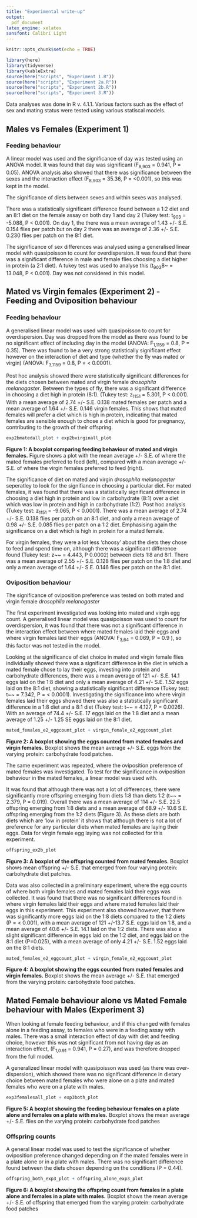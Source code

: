 ```yaml
---
title: "Experimental write-up"
output:
  pdf_document
latex_engine: xelatex
sansfont: Calibri Light
---
```



```r
knitr::opts_chunk$set(echo = TRUE)
```


```r
library(here)
library(tidyverse)
library(kableExtra)
source(here("scripts", "Experiment 1.R"))
source(here("scripts", "Experiment 2a.R"))
source(here("scripts", "Experiment 2b.R"))
source(here("scripts", "Experiment 3.R"))
```


Data analyses was done in R v. 4.1.1. Various factors such as the effect of sex and mating status were tested using various statiscal models. 


## Males vs Females (Experiment 1) 

### Feeding behaviour 

A linear model was used and the significance of day was tested using an ANOVA model. It was found that day was significant (F~8,903~ = 0.941, P = 0.05). ANOVA analysis also showed that there was significance between the sexes and the interaction effect (F~8,903~ = 35.36, P = <0.001), so this was kept in the model. 

The significance of diets between sexes and within sexes was analysed.

There was a statistically significant difference found between a 1:2 diet and an 8:1 diet on the female assay on both day 1 and day 2 (Tukey test: t~903~ = -5.088, P < 0.001). On day 1, the there was a mean average of 1.43 +/- S.E. 0.154 flies per patch but on day 2 there was an average of 2.36 +/- S.E. 0.230 flies per patch on the 8:1 diet. 

The significance of sex differences was analysed using a generalised linear model with quasipoisson to count for overdispersion. It was found that there was a significant difference in male and female flies choosing a diet higher in protein (a 2:1 diet). A tukey test was used to analyse this (t~903~8~ = 13.048, P < 0.001). Day was not considered in this model. 

## Mated vs Virgin females (Experiment 2) - Feeding and Oviposition behaviour

### Feeding behaviour 

A generalised linear model was used with quasipoisson to count for overdispersion. Day was dropped from the model as there was found to be no significant effect of including day in the model  (ANOVA: F~1,1159~ = 0.8, P = 0.35). There was found to be a very strong statistically significant effect however on the interaction of diet and type (whether the fly was mated or virgin) (ANOVA: F~3,1159~ = 0.8, P = < 0.0001).

Post hoc analysis showed there were statistically significant differences for the diets chosen between mated and virgin female *drosophila melanogaster*. Between the types of fly, there was a significant difference in choosing a diet high in protein (8:1). (Tukey test: z~1151~ = 5.301, P < 0.001). With a mean average of 2.74 +/- S.E. 0.138 mated females per patch and a mean average of 1.64 +/- S.E. 0.146 virgin females. This shows that mated females will prefer a diet which is high in protein, indicating that mated females are sensible enough to chose a diet which is good for pregnancy, contributing to the growth of their offspring. 

```r
exp2bmatedall_plot + exp2bvirginall_plot
```
**__Figure 1: A boxplot comparing feeding behaviour of mated and virgin females.__** Figure shows a plot with the mean average +/- S.E. of where the mated females preferred to feed (left), compared with a mean average +/- S.E. of where the virgin females preferred to feed (right). 


The significance of diet on mated and virgin *drosophila melanogaster* seperatley to look for the signifiance in choosing a particular diet. For mated females, it was found that there was a statistically significant difference in choosing a diet high in protein and low in carbohydrate (8:1) over a diet which was low in protein and high in carbohydrate (1:2). Post hoc analysis (Tukey test: z~1151~ = -9.065, P < 0.0001). There was a mean average of 2.74 +/- S.E. 0.138 flies per patch on an 8:1 diet, and only a mean average of 0.98 +/- S.E. 0.085 flies per patch on a 1:2 diet. Emphasising again the significance on a diet which is high in protein for a mated female. 

For virgin females, they were a lot less 'choosy' about the diets they chose to feed and spend time on, although there was a significant difference found (Tukey test: z~~ = 4.443, P  0.0002) between diets 1:8 and 8:1. There was a mean average of 2.55 +/- S.E. 0.128 flies per patch on the 1:8 diet and only a mean average of 1.64 +/- S.E. 0.146 flies per patch on the 8:1 diet. 

### Oviposition behaviour 

The significance of oviposition preference was tested on both mated and virgin female *drosophila melanogaster* 

The first experiment investigated was looking into mated and virgin egg count. A generalised linear model was quasipoisson was used to count for overdispersion, it was found that there was not a significant difference in the interaction effect between where mated females laid their eggs and where virgin females laid their eggs (ANOVA: F~3,64~ = 0.069, P = 0.9 ), so this factor was not tested in the model. 

Looking at the significance of diet choice in mated and virgin female flies individually showed there was a significant difference in the diet in which a mated female chose to lay their eggs, investing into protein and carbohydrate differences, there was a mean average of 121 +/- S.E. 14.1 eggs laid on the 1:8 diet and only a mean average of 4.21 +/- S.E. 1.52 eggs laid on the 8:1 diet, showing a statistically significant difference (Tukey test: t~~ = 7.342, P = < 0.0001). 
Investigating the significance into where virgin females laid their eggs showed there was also a statistically significant difference in a 1:8 diet and a 8:1 diet (Tukey test: t~~ = 4.127, P = 0.0026). With an average of 74.4 +/- S.E. 17 eggs laid on the 1:8 diet and a mean average of 1.25 +/- 1.25 SE eggs laid on the 8:1 diet. 

```r
mated_females_e2_eggcount_plot + virgin_female_e2_eggcount_plot
```
**Figure 2: A boxplot showing the eggs counted from mated females and virgin females.** Boxplot shows the mean average +/- S.E. eggs from the varying protein: carbohydrate food patches.


The same experiment was repeated, where the oviposition preference of mated females was investigated. To test for the significance in oviposition behaviour in the mated females, a linear model was used with.

It was found that although there was not a lot of differences, there were significantly more offspring emerging from diets 1:8 than diets 1:2 (t~~ = 2.379, P = 0.019). Overall there was a mean average of 114 +/- S.E. 22.5 offspring emerging from 1:8 diets and a mean average of 68.9 +/- 10.6 S.E. offspring emerging from the 1:2 diets (Figure 3). 
As these diets are both diets which are 'low in protein' it shows that although there is not a lot of preference for any particular diets when mated females are laying their eggs.
Data for virgin female egg laying was not collected for this experiment. 

```r
offspring_ex2b_plot
```
**Figure 3: A boxplot of the offspring counted from mated females.** Boxplot shows mean offspring +/- S.E. that emerged from four varying protein: carbohydrate diet patches. 

Data was also collected in a preliminary experiment, where the egg counts of where both virgin females and mated females laid their eggs was collected. It was found that there was no significant differences found in where virgin females laid their eggs and where mated females laid their eggs in this experiment. This experiment also showed however, that there was significantly more eggs laid on the 1:8 diets compared to the 1:2 diets (P = < 0.001), with a mean average of 121 +/-13.7 S.E. eggs laid on 1:8, and a mean average of 40.6 +/- S.E. 14.1 laid on the 1:2 diets. There was also a slight significant difference in eggs laid on the 1:2 diet, and eggs laid on the 8:1 diet (P=0.025), with a mean average of only 4.21 +/- S.E. 1.52 eggs laid on the 8:1 diets. 

```r
mated_females_e2_eggcount_plot + virgin_female_e2_eggcount_plot
```
**Figure 4: A boxplot showing the eggs counted from mated females and virgin females.** Boxplot shows the mean average +/- S.E. that emerged from the varying protein: carbohydrate food patches. 



## Mated Female behaviour alone vs Mated Female behaviour with Males (Experiment 3)

When looking at female feeding behaviour, and if this changed with females alone in a feeding assay, to females who were in a feeding assay with males.  There was a small interaction effect of day with diet and feeding choice, however this was not significant from not having day as an interaction effect, (F~1,0.91~ = 0.941, P = 0.27), and was therefore dropped from the full model. 

A generalized linear model with quasipoisson was used (as there was over-dispersion), which showed there was no significant difference in dietary choice between mated females who were alone on a plate and mated females who were on a plate with males. 

```r
exp3femalesall_plot + exp3both_plot
```
**Figure 5: A boxplot showing the feeding behaviour females on a plate alone and females on a plate with males.** Boxplot shows the mean average +/- S.E. flies on the varying protein: carbohydrate food patches

### Offspring counts

A general linear model was used to test the significance of whether oviposition preference changed depending on if the mated females were in a plate alone or in a plate with males. There was no significant difference found between the diets chosen depending on the conditions (P = 0.44). 

```r
offspring_both_exp3_plot + offspring_alone_exp3_plot
```
**Figure 6: A boxplot showing the offspring count from females in a plate alone and females in a plate with males.** Boxplot shows the mean average +/- S.E. of offspring that emerged from the varying protein: carbohydrate food patches



